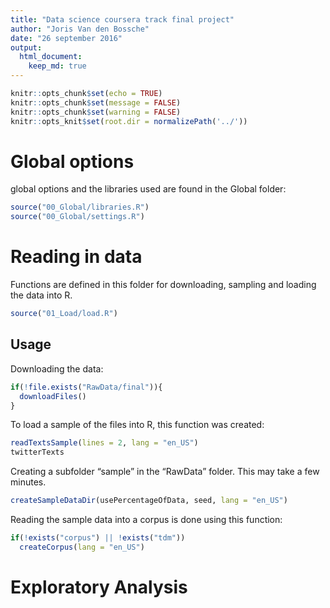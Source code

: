 ```yaml
---
title: "Data science coursera track final project"
author: "Joris Van den Bossche"
date: "26 september 2016"
output: 
  html_document:
    keep_md: true
---
```


```r
knitr::opts_chunk$set(echo = TRUE)
knitr::opts_chunk$set(message = FALSE)
knitr::opts_chunk$set(warning = FALSE)
knitr::opts_knit$set(root.dir = normalizePath('../'))
```

# Global options
global options and the libraries used are found in the Global folder:
```r
source("00_Global/libraries.R")
source("00_Global/settings.R")
```


# Reading in data
Functions are defined in this folder for downloading, sampling and loading the data into R.
```r
source("01_Load/load.R")
```

## Usage
Downloading the data:
```r
if(!file.exists("RawData/final")){
  downloadFiles()
}
```

To load a sample of the files into R, this function was created:
```r
readTextsSample(lines = 2, lang = "en_US")
twitterTexts
```

Creating a subfolder "sample" in the "RawData" folder. This may take a few minutes.
```r
createSampleDataDir(usePercentageOfData, seed, lang = "en_US")
```

Reading the sample data into a corpus is done using this function:
```r
if(!exists("corpus") || !exists("tdm"))
  createCorpus(lang = "en_US")
```

# Exploratory Analysis
